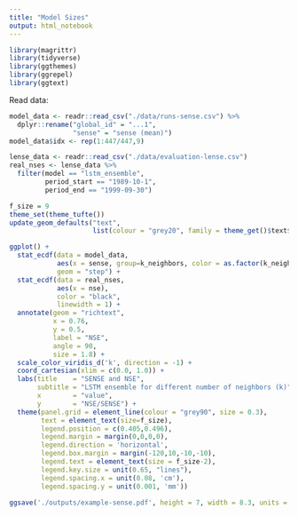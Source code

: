```yaml
---
title: "Model Sizes"
output: html_notebook
---
```


```r
library(magrittr)
library(tidyverse)
library(ggthemes)
library(ggrepel)
library(ggtext)
```

Read data: 
```r
model_data <- readr::read_csv("./data/runs-sense.csv") %>%
  dplyr::rename("global_id" = "...1",
                "sense" = "sense (mean)")
model_data$idx <- rep(1:447/447,9)

lense_data <- readr::read_csv("./data/evaluation-lense.csv")
real_nses <- lense_data %>%
  filter(model == "lstm_ensemble",
         period_start == "1989-10-1",
         period_end == "1999-09-30") 
```


```r
f_size = 9
theme_set(theme_tufte())
update_geom_defaults("text",
                     list(colour = "grey20", family = theme_get()$text$family))

ggplot() + 
  stat_ecdf(data = model_data,
            aes(x = sense, group=k_neighbors, color = as.factor(k_neighbors)),
            geom = "step") +
  stat_ecdf(data = real_nses,
            aes(x = nse),
            color = "black",
            linewidth = 1) +
  annotate(geom = "richtext",
           x = 0.76,
           y = 0.5,
           label = "NSE",
           angle = 90,
           size = 1.8) +
  scale_color_viridis_d('k', direction = -1) +
  coord_cartesian(xlim = c(0.0, 1.0)) +
  labs(title    = "SENSE and NSE",
       subtitle = "LSTM ensemble for different number of neighbors (k)",
       x        = "value",
       y        = "NSE/SENSE") +
  theme(panel.grid = element_line(colour = "grey90", size = 0.3),
        text = element_text(size=f_size),
        legend.position = c(0.405,0.496),
        legend.margin = margin(0,0,0,0),
        legend.direction = 'horizontal',
        legend.box.margin = margin(-120,10,-10,-10),
        legend.text = element_text(size = f_size-2),
        legend.key.size = unit(0.65, "lines"),
        legend.spacing.x = unit(0.08, 'cm'),
        legend.spacing.y = unit(0.001, 'mm'))

ggsave('./outputs/example-sense.pdf', height = 7, width = 8.3, units = "cm")
```




